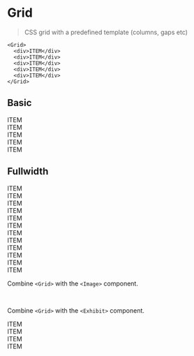 

# Grid

> CSS grid with a predefined template (columns, gaps etc)

```
<Grid>
  <div>ITEM</div>
  <div>ITEM</div>
  <div>ITEM</div>
  <div>ITEM</div>
  <div>ITEM</div>
</Grid>
```

## Basic

<Grid>
  <div style={{ height: 100, background: "rgba(0,0,0,.2)", display: "flex", alignItems: "center", justifyContent: "center" }}>ITEM</div>
  <div style={{ height: 100, background: "rgba(0,0,0,.2)", display: "flex", alignItems: "center", justifyContent: "center" }}>ITEM</div>
  <div style={{ height: 100, background: "rgba(0,0,0,.2)", display: "flex", alignItems: "center", justifyContent: "center" }}>ITEM</div>
  <div style={{ height: 100, background: "rgba(0,0,0,.2)", display: "flex", alignItems: "center", justifyContent: "center" }}>ITEM</div>
  <div style={{ height: 100, background: "rgba(0,0,0,.2)", display: "flex", alignItems: "center", justifyContent: "center" }}>ITEM</div>
</Grid>

## Fullwidth

<Grid className={fullWidth}>
  <div style={{ height: 100, background: "rgba(0,0,0,.2)", display: "flex", alignItems: "center", justifyContent: "center" }}>ITEM</div>
  <div style={{ height: 100, background: "rgba(0,0,0,.2)", display: "flex", alignItems: "center", justifyContent: "center" }}>ITEM</div>
  <div style={{ height: 100, background: "rgba(0,0,0,.2)", display: "flex", alignItems: "center", justifyContent: "center" }}>ITEM</div>
  <div style={{ height: 100, background: "rgba(0,0,0,.2)", display: "flex", alignItems: "center", justifyContent: "center" }}>ITEM</div>
  <div style={{ height: 100, background: "rgba(0,0,0,.2)", display: "flex", alignItems: "center", justifyContent: "center" }}>ITEM</div>
  <div style={{ height: 100, background: "rgba(0,0,0,.2)", display: "flex", alignItems: "center", justifyContent: "center" }}>ITEM</div>
  <div style={{ height: 100, background: "rgba(0,0,0,.2)", display: "flex", alignItems: "center", justifyContent: "center" }}>ITEM</div>
  <div style={{ height: 100, background: "rgba(0,0,0,.2)", display: "flex", alignItems: "center", justifyContent: "center" }}>ITEM</div>
  <div style={{ height: 100, background: "rgba(0,0,0,.2)", display: "flex", alignItems: "center", justifyContent: "center" }}>ITEM</div>
  <div style={{ height: 100, background: "rgba(0,0,0,.2)", display: "flex", alignItems: "center", justifyContent: "center" }}>ITEM</div>
  <div style={{ height: 100, background: "rgba(0,0,0,.2)", display: "flex", alignItems: "center", justifyContent: "center" }}>ITEM</div>
  <div style={{ height: 100, background: "rgba(0,0,0,.2)", display: "flex", alignItems: "center", justifyContent: "center" }}>ITEM</div>
</Grid>

Combine `<Grid>` with the `<Image>` component.

<Grid>
  <Image {...importImage("../../../../assets/khachik-simonian-nXOB-wh4Oyc-unsplash.jpg")} />
  <Image {...importImage("../../../../assets/frank-mckenna-4V8JxijgZ_c-unsplash.jpg")} />
  <Image {...importImage("../../../../assets/jay-mantri-TFyi0QOx08c-unsplash.jpg")} />
  <Image {...importImage("../../../../assets/jeremy-bishop-EwKXn5CapA4-unsplash.jpg")} />
  <Image {...importImage("../../../../assets/lukasz-szmigiel-jFCViYFYcus-unsplash.jpg")} />
  <Image {...importImage("../../../../assets/qingbao-meng-01_igFr7hd4-unsplash.jpg")} />
  <Image {...importImage("../../../../assets/v2osk-1Z2niiBPg5A-unsplash.jpg")} />
</Grid>

Combine `<Grid>` with the `<Exhibit>` component.

<Grid>
  <Exhibit bleed={8}>
    <div style={{ height: 100, background: "rgba(0,0,0,.2)", display: "flex", alignItems: "center", justifyContent: "center" }}>ITEM</div>
  </Exhibit>
  <Exhibit bleed={8}>
    <div style={{ height: 100, background: "rgba(0,0,0,.2)", display: "flex", alignItems: "center", justifyContent: "center" }}>ITEM</div>
  </Exhibit>
  <Exhibit bleed={8}>
    <div style={{ height: 100, background: "rgba(0,0,0,.2)", display: "flex", alignItems: "center", justifyContent: "center" }}>ITEM</div>
  </Exhibit>
  <Exhibit bleed={8}>
    <div style={{ height: 100, background: "rgba(0,0,0,.2)", display: "flex", alignItems: "center", justifyContent: "center" }}>ITEM</div>
  </Exhibit>
</Grid>
